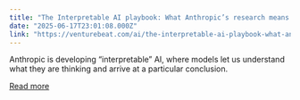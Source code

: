 ```yaml
---
title: "The Interpretable AI playbook: What Anthropic’s research means for your enterprise LLM strategy"
date: "2025-06-17T23:01:08.000Z"
link: "https://venturebeat.com/ai/the-interpretable-ai-playbook-what-anthropics-research-means-for-your-enterprise-llm-strategy/"
---
```


Anthropic is developing “interpretable” AI, where models let us understand what they are thinking and arrive at a particular conclusion.

[Read more](https://venturebeat.com/ai/the-interpretable-ai-playbook-what-anthropics-research-means-for-your-enterprise-llm-strategy/)
